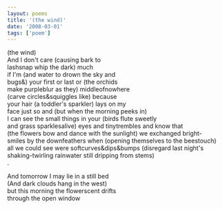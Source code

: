 ```yaml
---
layout: poems
title: '(the wind)'
date: '2008-03-01'
tags: ['poem']
---
```


(the wind)\
And I don't care (causing bark to\
lashsnap whip the dark) much\
if I'm (and water to drown the sky and\
bugs&) your first or last or (the orchids\
make purpleblur as they) middleofnowhere\
(carve circles&squiggles like) because\
your hair (a toddler's sparkler) lays on my\
face just so and (but when the morning peeks in)\
I can see the small things in your (birds flute sweetly\
and grass sparklesalive) eyes and tinytrembles and know that\
(the flowers bow and dance with the sunlight) we exchanged bright-\
smiles by the downfeathers when (opening themselves to the beestouch)\
all we could see were softcurves&dips&bumps (disregard last night's\
shaking-twirling rainwater still dripping from stems)\
.

And tomorrow I may lie in a still bed\
(And dark clouds hang in the west)\
but this morning the flowerscent drifts\
through the open window
